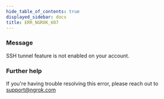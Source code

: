 ```yaml
---
hide_table_of_contents: true
displayed_sidebar: docs
title: ERR_NGROK_607
---
```




### Message

SSH tunnel feature is not enabled on your account.

<ErrorDetails error="err_ngrok_607" />

### Further help

If you're having trouble resolving this error, please reach out to [support@ngrok.com](mailto:support@ngrok.com?subject=Help%20with%20ERR_NGROK_607)
